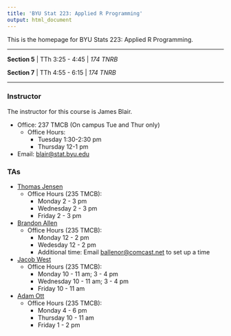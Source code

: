 ```yaml
---
title: 'BYU Stat 223: Applied R Programming'
output: html_document
---
```


This is the homepage for BYU Stats 223: Applied R Programming.

---

**Section 5** | TTh 3:25 - 4:45 | *174 TNRB*


**Section 7** | TTh 4:55 - 6:15 | *174 TNRB*

---

### Instructor
The instructor for this course is James Blair.

* Office: 237 TMCB (On campus Tue and Thur only)
  * Office Hours:
    * Tuesday 1:30-2:30 pm
    * Thursday 12-1 pm
* Email: [blair@stat.byu.edu](mailto:blair@stat.byu.edu)

### TAs
* [Thomas Jensen](mailto:tompjensen@gmail.com)
  * Office Hours (235 TMCB):
    * Monday 2 - 3 pm
    * Wednesday 2 - 3 pm
    * Friday 2 - 3 pm
* [Brandon Allen](mailto:ballenor@comcast.net)
  * Office Hours (235 TMCB):
    * Monday 12 - 2 pm
    * Wedesday 12 - 2 pm
    * Additional time: Email [ballenor@comcast.net](mailto:ballenor@comcast.net) 
    to set up a time
* [Jacob West](mailto:jacobrobertwest@gmail.com)
  * Office Hours (235 TMCB):
    * Monday 10 - 11 am; 3 - 4 pm
    * Wednesday 10 - 11 am; 3 - 4 pm
    * Friday 10 - 11 am
* [Adam Ott](mailto:adderotter@hotmail.com)
  * Office Hours (235 TMCB):
    * Monday 4 - 6 pm
    * Thursday 10 - 11 am
    * Friday 1 - 2 pm